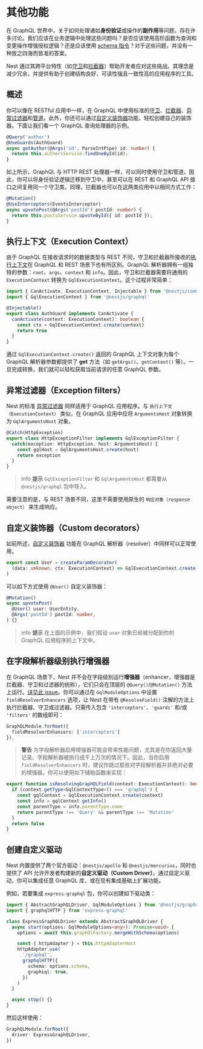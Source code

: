 # 其他功能

在 GraphQL 世界中，关于如何处理诸如**身份验证**或操作的**副作用**等问题，存在许多讨论。我们应该在业务逻辑中处理这些问题吗？是否应该使用高阶函数为查询和变更操作增强授权逻辑？还是应该使用 [schema 指令](https://www.apollographql.com/docs/apollo-server/schema/directives/)？对于这些问题，并没有一种放之四海而皆准的答案。

Nest 通过其跨平台特性（如[守卫](/guards)和[拦截器](/interceptors)）帮助开发者应对这些挑战。其理念是减少冗余，并提供有助于创建结构良好、可读性强且一致性高的应用程序的工具。

## 概述

你可以像在 RESTful 应用中一样，在 GraphQL 中使用标准的[守卫](/guards)、[拦截器](/interceptors)、[异常过滤器](/exception-filters)和[管道](/pipes)。此外，你还可以通过[自定义装饰器](/custom-decorators)功能，轻松创建自己的装饰器。下面让我们看一个 GraphQL 查询处理器的示例。

```ts
@Query('author')
@UseGuards(AuthGuard)
async getAuthor(@Args('id', ParseIntPipe) id: number) {
  return this.authorsService.findOneById(id);
}
```

如上所示，GraphQL 与 HTTP REST 处理器一样，可以同时使用守卫和管道。因此，你可以将身份验证逻辑迁移到守卫中，甚至可以在 REST 和 GraphQL API 接口之间复用同一个守卫类。同理，拦截器也可以在这两类应用中以相同方式工作：

```ts
@Mutation()
@UseInterceptors(EventsInterceptor)
async upvotePost(@Args('postId') postId: number) {
  return this.postsService.upvoteById({ id: postId });
}
```

## 执行上下文（Execution Context）

由于 GraphQL 在接收请求时的数据类型与 REST 不同，守卫和拦截器所接收的[执行上下文](https://docs.nestjs.com/fundamentals/execution-context)在 GraphQL 和 REST 场景下也有所区别。GraphQL 解析器拥有一组独特的参数：`root`、`args`、`context` 和 `info`。因此，守卫和拦截器需要将通用的 `ExecutionContext` 转换为 `GqlExecutionContext`。这个过程非常简单：

```ts
import { CanActivate, ExecutionContext, Injectable } from '@nestjs/common'
import { GqlExecutionContext } from '@nestjs/graphql'

@Injectable()
export class AuthGuard implements CanActivate {
  canActivate(context: ExecutionContext): boolean {
    const ctx = GqlExecutionContext.create(context)
    return true
  }
}
```

通过 `GqlExecutionContext.create()` 返回的 GraphQL 上下文对象为每个 GraphQL 解析器参数都提供了 **get** 方法（如 `getArgs()`、`getContext()` 等）。一旦完成转换，我们就可以轻松获取当前请求的任意 GraphQL 参数。

## 异常过滤器（Exception filters）

Nest 的标准 [异常过滤器](/exception-filters) 同样适用于 GraphQL 应用程序。与 `执行上下文（ExecutionContext）` 类似，在 GraphQL 应用中应将 `ArgumentsHost` 对象转换为 `GqlArgumentsHost` 对象。

```ts
@Catch(HttpException)
export class HttpExceptionFilter implements GqlExceptionFilter {
  catch(exception: HttpException, host: ArgumentsHost) {
    const gqlHost = GqlArgumentsHost.create(host)
    return exception
  }
}
```

> info **提示** `GqlExceptionFilter` 和 `GqlArgumentsHost` 都需要从 `@nestjs/graphql` 包中导入。

需要注意的是，与 REST 场景不同，这里不需要使用原生的 `响应对象（response object）` 来生成响应。

## 自定义装饰器（Custom decorators）

如前所述，[自定义装饰器](/custom-decorators) 功能在 GraphQL 解析器（resolver）中同样可以正常使用。

```ts
export const User = createParamDecorator(
  (data: unknown, ctx: ExecutionContext) => GqlExecutionContext.create(ctx).getContext().user
)
```

可以如下方式使用 `@User()` 自定义装饰器：

```ts
@Mutation()
async upvotePost(
  @User() user: UserEntity,
  @Args('postId') postId: number,
) {}
```

> info **提示** 在上面的示例中，我们假设 `user` 对象已经被分配到你的 GraphQL 应用程序的上下文中。

## 在字段解析器级别执行增强器

在 GraphQL 场景下，Nest 并不会在字段级别运行**增强器**（enhancer，增强器是拦截器、守卫和过滤器的统称），它们只会在顶层的 `@Query()`/`@Mutation()` 方法上运行。[详见此 issue](https://github.com/nestjs/graphql/issues/320#issuecomment-511193229)。你可以通过在 `GqlModuleOptions` 中设置 `fieldResolverEnhancers` 选项，让 Nest 在带有 `@ResolveField()` 注解的方法上执行拦截器、守卫或过滤器。只需传入包含 `'interceptors'`、`'guards'` 和/或 `'filters'` 的数组即可：

```ts
GraphQLModule.forRoot({
  fieldResolverEnhancers: ['interceptors']
}),
```

> **警告**
> 为字段解析器启用增强器可能会带来性能问题，尤其是在你返回大量记录、字段解析器被执行成千上万次的情况下。因此，当你启用 `fieldResolverEnhancers` 时，建议你跳过那些对字段解析器并非绝对必要的增强器。你可以使用如下辅助函数来实现：

```ts
export function isResolvingGraphQLField(context: ExecutionContext): boolean {
  if (context.getType<GqlContextType>() === 'graphql') {
    const gqlContext = GqlExecutionContext.create(context)
    const info = gqlContext.getInfo()
    const parentType = info.parentType.name
    return parentType !== 'Query' && parentType !== 'Mutation'
  }
  return false
}
```

## 创建自定义驱动

Nest 内置提供了两个官方驱动：`@nestjs/apollo` 和 `@nestjs/mercurius`，同时也提供了 API 允许开发者构建新的**自定义驱动（Custom Driver）**。通过自定义驱动，你可以集成任意 GraphQL 库，或在现有集成基础上扩展功能。

例如，若要集成 `express-graphql` 包，你可以创建如下驱动类：

```ts
import { AbstractGraphQLDriver, GqlModuleOptions } from '@nestjs/graphql'
import { graphqlHTTP } from 'express-graphql'

class ExpressGraphQLDriver extends AbstractGraphQLDriver {
  async start(options: GqlModuleOptions<any>): Promise<void> {
    options = await this.graphQlFactory.mergeWithSchema(options)

    const { httpAdapter } = this.httpAdapterHost
    httpAdapter.use(
      '/graphql',
      graphqlHTTP({
        schema: options.schema,
        graphiql: true,
      })
    )
  }

  async stop() {}
}
```

然后这样使用：

```ts
GraphQLModule.forRoot({
  driver: ExpressGraphQLDriver,
})
```
